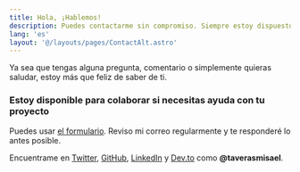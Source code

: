 ```yaml
---
title: Hola, ¡Hablemos!
description: Puedes contactarme sin compromiso. Siempre estoy dispuesto a ayudar.
lang: 'es'
layout: '@/layouts/pages/ContactAlt.astro'
---
```


Ya sea que tengas alguna pregunta, comentario o simplemente quieras saludar, estoy más que feliz de saber de ti.

### Estoy **disponible para colaborar** si necesitas ayuda con tu proyecto

Puedes usar [el formulario](#contact-form). Reviso mi correo regularmente y te responderé lo antes posible.

Encuentrame en [Twitter](https://twitter.com/taverasmisael), [GitHub](https://github.com/taverasmisael), [LinkedIn](https://www.linkedin.com/in/taverasmisael/) y [Dev.to](https://dev.to/taverasmisael) como **@taverasmisael**.
